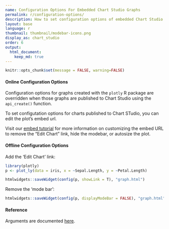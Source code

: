 ```yaml
---
name: Configuration Options For Embedded Chart Studio Graphs 
permalink: r/configuration-options/
description: How to set configuration options of embedded Chart Studio graphs in R. Examples of both online and offline configurations.
layout: base
language: r
thumbnail: thumbnail/modebar-icons.png
display_as: chart_studio
order: 6
output:
  html_document:
    keep_md: true
---
```


```r
knitr::opts_chunk$set(message = FALSE, warning=FALSE)
```
#### Online Configuration Options 

Configuration options for graphs created with the `plotly` R package are overridden when those graphs are published to Chart Studio using the `api_create()` function. 

To set configutation options for charts published to Chart STudio, you can edit the plot's embed url. 

Visit our [embed tutorial](http://help.plot.ly/embed-graphs-in-websites/#step-8-customize-the-iframe) for more information on customizing the embed URL to remove the "Edit Chart" link, hide the modebar, or autosize the plot.

#### Offline Configuration Options 

Add the 'Edit Chart' link:
```r
library(plotly)
p <- plot_ly(data = iris, x = ~Sepal.Length, y = ~Petal.Length)

htmlwidgets::saveWidget(config(p, showLink = T), "graph.html")
```

Remove the 'mode bar':
```r
htmlwidgets::saveWidget(config(p, displayModeBar = FALSE), "graph.html")
```

#### Reference
Arguments are documented [here](https://github.com/plotly/plotly.js/blob/master/src/plot_api/plot_config.js).